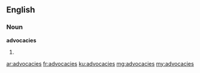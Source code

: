 ==English==

===Noun===
'''advocacies'''
# {{plural of|advocacy}}

[[ar:advocacies]]
[[fr:advocacies]]
[[ku:advocacies]]
[[mg:advocacies]]
[[my:advocacies]]